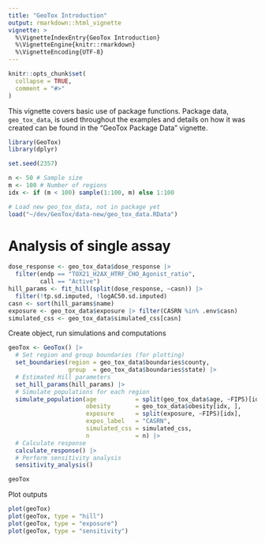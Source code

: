```yaml
---
title: "GeoTox Introduction"
output: rmarkdown::html_vignette
vignette: >
  %\VignetteIndexEntry{GeoTox Introduction}
  %\VignetteEngine{knitr::rmarkdown}
  %\VignetteEncoding{UTF-8}
---
```


```r
knitr::opts_chunk$set(
  collapse = TRUE,
  comment = "#>"
)
```

This vignette covers basic use of package functions. Package data, `geo_tox_data`, is used throughout the examples and details on how it was created can be found in the "GeoTox Package Data" vignette.

```r
library(GeoTox)
library(dplyr)

set.seed(2357)

n <- 50 # Sample size
m <- 100 # Number of regions
idx <- if (m < 100) sample(1:100, m) else 1:100

# Load new geo_tox_data, not in package yet
load("~/dev/GeoTox/data-new/geo_tox_data.RData")
```

# Analysis of single assay

```r
dose_response <- geo_tox_data$dose_response |> 
  filter(endp == "TOX21_H2AX_HTRF_CHO_Agonist_ratio",
         call == "Active")
hill_params <- fit_hill(split(dose_response, ~casn)) |> 
  filter(!tp.sd.imputed, !logAC50.sd.imputed)
casn <- sort(hill_params$name)
exposure <- geo_tox_data$exposure |> filter(CASRN %in% .env$casn)
simulated_css <- geo_tox_data$simulated_css[casn]
```

Create object, run simulations and computations

```r
geoTox <- GeoTox() |> 
  # Set region and group boundaries (for plotting)
  set_boundaries(region = geo_tox_data$boundaries$county,
                 group  = geo_tox_data$boundaries$state) |> 
  # Estimated Hill parameters
  set_hill_params(hill_params) |>
  # Simulate populations for each region
  simulate_population(age           = split(geo_tox_data$age, ~FIPS)[idx],
                      obesity       = geo_tox_data$obesity[idx, ],
                      exposure      = split(exposure, ~FIPS)[idx],
                      expos_label   = "CASRN",
                      simulated_css = simulated_css,
                      n             = n) |> 
  # Calculate response
  calculate_response() |> 
  # Perform sensitivity analysis
  sensitivity_analysis()

geoTox
```

Plot outputs

```r
plot(geoTox)
plot(geoTox, type = "hill")
plot(geoTox, type = "exposure")
plot(geoTox, type = "sensitivity")
```
